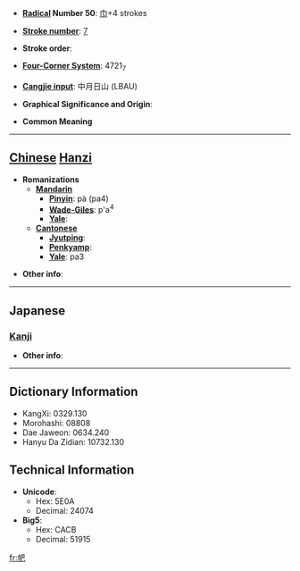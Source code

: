 * '''[[Wiktionary:Chinese radical index| Radical]] Number 50''': [[Wiktionary:Chinese radical index 巾|巾]]+4 strokes

* '''[[Wiktionary:Chinese total strokes index|Stroke number]]''': [[Wiktionary:Chinese total strokes index 7|7]]

* '''Stroke order''': 

* '''[[Wiktionary:Chinese four corner index|Four-Corner System]]''': 4721<sub>7</sub>

* '''[[Wiktionary:Chinese Cangjie index|Cangjie input]]''': 中月日山 (LBAU)

* '''Graphical Significance and Origin''': 

* '''Common Meaning'''

----

== [[Chinese]] [[Hanzi]] ==

* '''Romanizations'''
** '''[[Mandarin]]'''
*** '''[[Pinyin]]''': pà (pa4)
*** '''[[Wade-Giles]]''': p'a<sup>4</sup>
*** '''[[Yale]]''': 
** '''[[Cantonese]]'''
*** '''[[Jyutping]]''':
*** '''[[Penkyamp]]''': 
*** '''[[Yale]]''': pa3

* '''Other info''': 

----

==Japanese==
===[[Kanji]]===
{{kanji|on readings=[[は]] (ha), [[へ]] (he)
|kun readings=
}}

* '''Other info''':  

----

== Dictionary Information ==

* KangXi: 0329.130
* Morohashi: 08808
* Dae Jaweon: 0634.240
* Hanyu Da Zidian: 10732.130

== Technical Information ==

* '''Unicode''':
** Hex: 5E0A
** Decimal: 24074
* '''Big5''':
** Hex: CACB
** Decimal: 51915

[[fr:帊]]